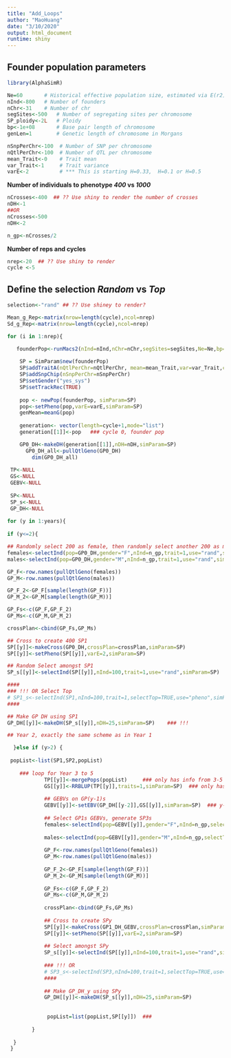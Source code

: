 ```yaml
---
title: "Add_Loops"
author: "MaoHuang"
date: "3/10/2020"
output: html_document
runtime: shiny 
---
```


## Founder population parameters
```r
library(AlphaSimR)
```

```r
Ne=60       # Historical effective population size, estimated via E(r2)=1/(1+4*Ne*c)
nInd<-800   # Number of founders
nChr<-31    # Number of chr
segSites<-500   # Number of segregating sites per chromosome
SP_ploidy<-2L   # Ploidy
bp<-1e+08       # Base pair length of chromosome
genLen=1        # Genetic length of chromosome in Morgans

nSnpPerChr<-100  # Number of SNP per chromosome
nQtlPerChr<-100  # Number of QTL per chromosome
mean_Trait<-0    # Trait mean
var_Trait<-1     # Trait variance
varE<-2          # *** This is starting H=0.33,  H=0.1 or H=0.5

```

**Number of individuals to  phenotype *400* vs *1000* **
```r
nCrosses<-400  ## ?? Use shiny to render the number of crosses
nDH<-1
##OR
nCrosses<-500
nDH<-2

n_gp<-nCrosses/2
```

**Number of reps and cycles **
```r
nrep<-20  ## ?? Use shiny to render
cycle <-5
```

## Define the selection *Random* vs *Top*
```r
selection<-"rand" ## ?? Use shiney to render?
```

```r
Mean_g_Rep<-matrix(nrow=length(cycle),ncol=nrep)
Sd_g_Rep<-matrix(nrow=length(cycle),ncol=nrep)

for (i in 1:nrep){

   founderPop<-runMacs2(nInd=nInd,nChr=nChr,segSites=segSites,Ne=Ne,bp=bp,genLen=1,inbred=TRUE,ploidy=SP_ploidy, returnCommand = FALSE, nThreads = NULL)
    
    SP = SimParam$new(founderPop)
    SP$addTraitA(nQtlPerChr=nQtlPerChr, mean=mean_Trait,var=var_Trait,corA=NULL)
    SP$addSnpChip(nSnpPerChr=nSnpPerChr)
    SP$setGender("yes_sys")
    SP$setTrackRec(TRUE)
    
    pop <- newPop(founderPop, simParam=SP)
    pop<-setPheno(pop,varE=varE,simParam=SP)
    genMean=meanG(pop)
    
    generation<- vector(length=cycle+1,mode="list")
    generation[[1]]<-pop   ### cycle 0, founder pop

    GP0_DH<-makeDH(generation[[1]],nDH=nDH,simParam=SP)	
	  GP0_DH_all<-pullQtlGeno(GP0_DH)	
	    dim(GP0_DH_all)
	 
 TP<-NULL
 GS<-NULL
 GEBV<-NULL
 
 SP<-NULL
 SP_s<-NULL
 GP_DH<-NULL
 
for (y in 1:years){ 
 
if (y<=2){

## Randomly select 200 as female, then randomly select another 200 as male
females<-selectInd(pop=GP0_DH,gender="F",nInd=n_gp,trait=1,use="rand",simParam=SP)
males<-selectInd(pop=GP0_DH,gender="M",nInd=n_gp,trait=1,use="rand",simParam=SP)	

GP_F<-row.names(pullQtlGeno(females))
GP_M<-row.names(pullQtlGeno(males))

GP_F_2<-GP_F[sample(length(GP_F))]	  					 
GP_M_2<-GP_M[sample(length(GP_M))] 					 

GP_Fs<-c(GP_F,GP_F_2)
GP_Ms<-c(GP_M,GP_M_2)

crossPlan<-cbind(GP_Fs,GP_Ms)

## Cross to create 400 SP1
SP[[y]]<-makeCross(GP0_DH,crossPlan=crossPlan,simParam=SP)	
SP[[y]]<-setPheno(SP[[y]],varE=2,simParam=SP)

## Random Select amongst SP1
SP_s[[y]]<-selectInd(SP[[y]],nInd=100,trait=1,use="rand",simParam=SP)					

####	
### !!! OR Select Top		 
# SP1_s<-selectInd(SP1,nInd=100,trait=1,selectTop=TRUE,use="pheno",simParam=SP)	
####	

## Make GP DH using SP1
GP_DH[[y]]<-makeDH(SP_s[[y]],nDH=25,simParam=SP)	### !!!

## Year 2, exactly the same scheme as in Year 1

  }else if (y>2) {
    
 popList<-list(SP1,SP2,popList)
 
    ### loop for Year 3 to 5
            TP[[y]]<-mergePops(popList)     ### only has info from 3-5
            GS[[y]]<-RRBLUP(TP[[y]],traits=1,simParam=SP)  ### only has info from 3-5
            
            ## GEBVs on GP(y-1)s
            GEBV[[y]]<-setEBV(GP_DH[[y-2]],GS[[y]],simParam=SP)  ### y-2???
            
            ## Select GP1s GEBVs, generate SP3s
            females<-selectInd(pop=GEBV[[y]],gender="F",nInd=n_gp,selectTop=TRUE,trait=1,use="ebv",simParam=SP)
            
            males<-selectInd(pop=GEBV[[y]],gender="M",nInd=n_gp,selectTop=TRUE,trait=1,use="ebv",simParam=SP)
            
            GP_F<-row.names(pullQtlGeno(females))
            GP_M<-row.names(pullQtlGeno(males))
            
            GP_F_2<-GP_F[sample(length(GP_F))]
            GP_M_2<-GP_M[sample(length(GP_M))]
            
            GP_Fs<-c(GP_F,GP_F_2)
            GP_Ms<-c(GP_M,GP_M_2)
            
            crossPlan<-cbind(GP_Fs,GP_Ms)
            
            ## Cross to create SPy
            SP[[y]]<-makeCross(GP1_DH_GEBV,crossPlan=crossPlan,simParam=SP)
            SP[[y]]<-setPheno(SP[[y]],varE=2,simParam=SP)
            
            ## Select amongst SPy 
            SP_s[[y]]<-selectInd(SP[[y]],nInd=100,trait=1,use="rand",simParam=SP)
            
            ### !!! OR			 
            # SP3_s<-selectInd(SP3,nInd=100,trait=1,selectTop=TRUE,use="pheno",simParam=SP)	
            ####	
            
            ## Make GP_DH_y using SPy
            GP_DH[[y]]<-makeDH(SP_s[[y]],nDH=25,simParam=SP)
            
            
             popList=list(popList,SP[[y]])  ###
            
        }
        
  }      
 }
        


```
